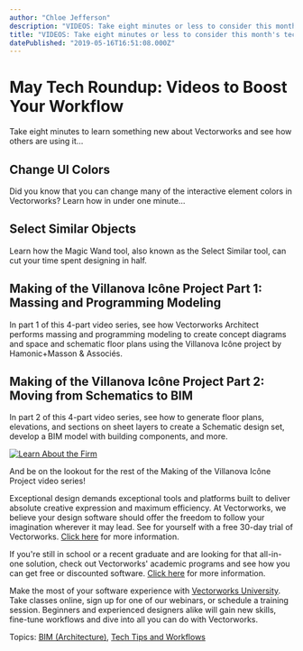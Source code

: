 ```yaml
---
author: "Chloe Jefferson"
description: "VIDEOS: Take eight minutes or less to consider this month's tech roundup, features new Vectorworks tech tips and video case studies. "
title: "VIDEOS: Take eight minutes or less to consider this month's tech roundup, features new Vectorworks tech tips and video case studies. " 
datePublished: "2019-05-16T16:51:08.000Z"
---
```

# May Tech Roundup: Videos to Boost Your Workflow

Take eight minutes to learn something new about Vectorworks and see how others are using it…

## Change UI Colors

Did you know that you can change many of the interactive element colors in Vectorworks? Learn how in under one minute… 

## Select Similar Objects

Learn how the Magic Wand tool, also known as the Select Similar tool, can cut your time spent designing in half.

## Making of the Villanova Icône Project Part 1: Massing and Programming Modeling

In part 1 of this 4-part video series, see how Vectorworks Architect performs massing and programming modeling to create concept diagrams and space and schematic floor plans using the Villanova Icône project by Hamonic+Masson & Associés.

## Making of the Villanova Icône Project Part 2: Moving from Schematics to BIM

In part 2 of this 4-part video series, see how to generate floor plans, elevations, and sections on sheet layers to create a Schematic design set, develop a BIM model with building components, and more.

[![Learn About the Firm](https://no-cache.hubspot.com/cta/default/3018241/c1d289dc-ebc6-48d4-8b25-04ba1b9e4e48.png)](https://cta-redirect.hubspot.com/cta/redirect/3018241/c1d289dc-ebc6-48d4-8b25-04ba1b9e4e48) 

And be on the lookout for the rest of the Making of the Villanova Icône Project video series!

Exceptional design demands exceptional tools and platforms built to deliver absolute creative expression and maximum efficiency. At Vectorworks, we believe your design software should offer the freedom to follow your imagination wherever it may lead. See for yourself with a free 30-day trial of Vectorworks. [Click here](https://www.vectorworks.net/trial/form) for more information.

If you're still in school or a recent graduate and are looking for that all-in-one solution, check out Vectorworks' academic programs and see how you can get free or discounted software. [Click here](https://www.vectorworks.net/en-US/education) for more information.

Make the most of your software experience with [Vectorworks University](https://university.vectorworks.net/). Take classes online, sign up for one of our webinars, or schedule a training session. Beginners and experienced designers alike will gain new skills, fine-tune workflows and dive into all you can do with Vectorworks.

 Topics: [BIM (Architecture)](https://blog.vectorworks.net/topic/bim-architecture), [Tech Tips and Workflows](https://blog.vectorworks.net/topic/tech-tips-and-workflows) 

 